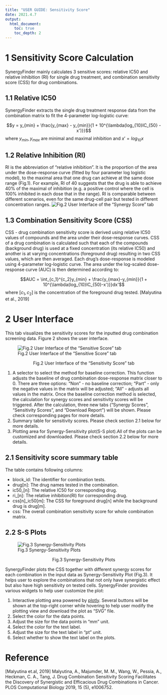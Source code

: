 ```yaml
---
title: "USER GUIDE: Sensitivity Score"
date: 2021.4.7
output: 
  html_document:
    toc: true
    toc_depth: 2
---
```


# 1 Sensitivity Score Calculation

SynergyFinder mainly calculates 3 sensitive scores: relative IC50 and relative inhibition (RI) for single drug treatment, and combination sensitivity score (CSS) for drug combinations.

## 1.1 Relative IC50

SynergyFinder extracts the single drug treatment response data from the combination matrix to fit the 4-parameter log-logistic curve:

$$y = y_{min} + \frac{y_{max} - y_{min}}{1 + 10^{\lambda(log_{10}IC_{50} - x')}}$$
where $y_{min}, y_{max}$ are minimal and maximal inhibition and $x' = log_{10}x$

## 1.2 Relative Inhibition (RI)
RI is the abbreviation of “relative inhibition”. It is the proportion of the area under the dose-response curve (fitted by four parameter log logistic model), to the maximal area that one drug can achieve at the same dose range (Fig.1). For example, RI of 40 suggests that the drug is able to achieve 40% of the maximal of inhibition (e.g. a positive control where the cell is 100% inhibited in each dose that in the range). RI is comparable between 
different scenarios, even for the same drug-cell pair but tested in different concentration ranges.
![Fig.2 User Interface of the "Synergy Score" tab](../www/images/ri.png)

## 1.3 Combination Sensitivity Score (CSS)

CSS - drug combination sensitivity score is derived using relative IC50 values of compounds and the area under their dose-response curves. CSS of a drug combination is calculated such that each of the compounds (background drug) is used at a fixed concentration (its relative IC50) and another is at varying concentrations (foreground drug) resulting in two CSS values, which are then averaged. Each drug's dose-response is modeled using 4-parameter log-logistic curve. The area under the log-scaled dose-response curve (AUC) is then determined according to:

$$AUC = \int_{c_1}^{c_2}y_{min} + \frac{y_{max}-y_{min}}{1 + 10^{\lambda(log_{10}IC_{50}-x')}}dx'$$
where $[c_1, c_2]$ is the concentration of the foreground drug tested. [Malyutina et al., 2019]

# 2 User Interface 

This tab visualizes the sensitivity scores for the inputted drug combination screening data. Figure 2 shows the user interface.

![Fig.2 User Interface of the "Sensitive Score" tab](../www/images/userGuideSensitivity.png)

<p style="text-align: center;"> Fig.2 User Interface of the "Sensitivity Score" tab </p>

1. A selector to select the method for baseline correction. This function adjusts the baseline of drug combination dose-response matrix closer to 0. There are three options: "Non" - no baseline correction; "Part" - only the negative values in the matrix will be adjusted; "All" - adjusts all values in the matrix. Once the baseline correction method is selected, the calculation for synergy scores and sensitivity scores will be triggered. After the calculation, three new tabs ("Synergy Scores", "Sensitivity Scores", and "Download Report") will be shown. Please check corresponding pages for more details.
2. Summary table for sensitivity scores. Please check section 2.1 below for more details.
3. Plotting area for Synergy-Sensitivity plot(S-S plot).All of the plots can be customized and downloaded. Please check section 2.2 below for more details.

## 2.1 Sensitivity score summary table

The table contains following columns:

* block_id: The identifier for combination tests.
* drug[n]: The drug names tested in the combination.
* ic50_[n]: The relative IC50 for corresponding drug.
* ri_[n]: The relative inhibition(RI) for corresponding drug.
* css[n]_ic50[m]: The CSS for foreground drug[n] while the background drug is drug[m].
* css: The overall combination sensitivity score for whole combination matrix.

## 2.2 S-S Plots

![Fig.3 Synergy-Sensitivity Plots](../www/images/userGuideSSPlot.png)

<p style="text-align: center;"> Fig.3 Synergy-Sensitivity Plots </p>

SynergyFinder plots the CSS together with different synergy scores for each combination in the input data as Synergy-Sensitivity Plot (Fig.3). It helps user to explore the combinations that not only have synergistic effect but also have high sensitivity on tested cells. SynergyFinder provides various widgets to help user customize the plot:

1.  Interactive plotting area powered by [plotly](https://plotly.com/r/). Several buttons will be shown at the top-right corner while hovering to help user modify the plotting view and download the plot as "SVG" file.
2. Select the color for the data points.
3. Adjust the size for the data points in "mm" unit.
4. Select the color for the text label.
5. Adjust the size for the text label in "pt" unit.
6. Select whether to show the text label on the plots.

# Reference

[Malyutina et.al, 2019] Malyutina, A., Majumder, M. M., Wang, W., Pessia, A., Heckman, C. A., Tang, J. Drug Combination Sensitivity Scoring Facilitates the Discovery of Synergistic and Efficacious Drug Combinations in Cancer. PLOS Computational Biology 2019, 15 (5), e1006752.